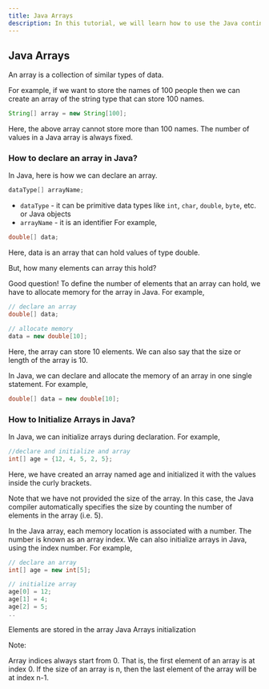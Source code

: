 ```yaml
---
title: Java Arrays
description: In this tutorial, we will learn how to use the Java continue statement to skip the current iteration of a loop.
---
```


## Java Arrays
An array is a collection of similar types of data.

For example, if we want to store the names of 100 people then we can create an array of the string type that can store 100 names.

```java
String[] array = new String[100];
```
Here, the above array cannot store more than 100 names. The number of values in a Java array is always fixed.

### How to declare an array in Java?
In Java, here is how we can declare an array.

```java
dataType[] arrayName;
```
- `dataType` - it can be primitive data types like `int`, `char`, `double`, `byte`, etc. or Java objects
- `arrayName` - it is an identifier
For example,

```java
double[] data;
```
Here, data is an array that can hold values of type double.

But, how many elements can array this hold?

Good question! To define the number of elements that an array can hold, we have to allocate memory for the array in Java. For example,

```java
// declare an array
double[] data;

// allocate memory
data = new double[10];
```
Here, the array can store 10 elements. We can also say that the size or length of the array is 10.

In Java, we can declare and allocate the memory of an array in one single statement. For example,

```java
double[] data = new double[10];
```
### How to Initialize Arrays in Java?
In Java, we can initialize arrays during declaration. For example,

```java
//declare and initialize and array
int[] age = {12, 4, 5, 2, 5};
```
Here, we have created an array named age and initialized it with the values inside the curly brackets.

Note that we have not provided the size of the array. In this case, the Java compiler automatically specifies the size by counting the number of elements in the array (i.e. 5).

In the Java array, each memory location is associated with a number. The number is known as an array index. We can also initialize arrays in Java, using the index number. For example,

```java
// declare an array
int[] age = new int[5];

// initialize array
age[0] = 12;
age[1] = 4;
age[2] = 5;
..
```
Elements are stored in the array
Java Arrays initialization

Note:

Array indices always start from 0. That is, the first element of an array is at index 0.
If the size of an array is n, then the last element of the array will be at index n-1.
